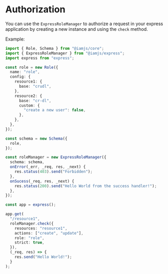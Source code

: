 # Authorization

You can use the `ExpressRoleManager` to authorize a request in your express application by creating a new instance and using the `check` method.

Example:

```typescript
import { Role, Schema } from "@iamjs/core";
import { ExpressRoleManager } from "@iamjs/express";
import express from "express";

const role = new Role({
  name: "role",
  config: {
    resource1: {
      base: "crudl",
    },
    resource2: {
      base: "cr-dl",
      custom: {
        "create a new user": false,
      },
    },
  },
});

const schema = new Schema({
  role,
});

const roleManager = new ExpressRoleManager({
  schema: schema,
  onError(_err, _req, res, _next) {
    res.status(403).send("Forbidden");
  },
  onSucess(_req, res, _next) {
    res.status(200).send("Hello World from the success handler!");
  },
});

const app = express();

app.get(
  "/resource1",
  roleManager.check({
    resources: "resource1",
    actions: ["create", "update"],
    role: "role",
    strict: true,
  }),
  (_req, res) => {
    res.send("Hello World!");
  }
);
```
